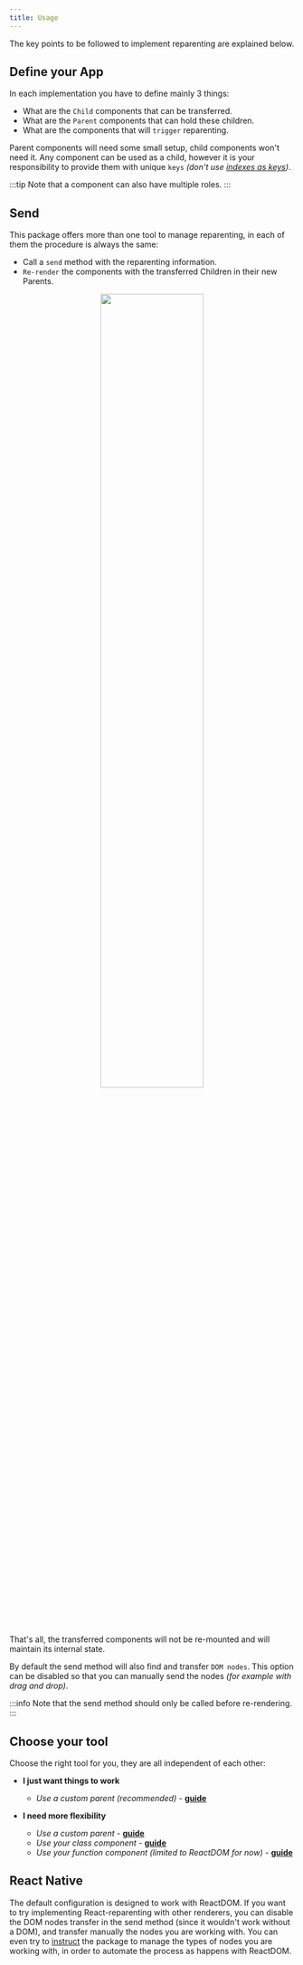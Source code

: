 ```yaml
---
title: Usage
---
```



The key points to be followed to implement reparenting are explained below.

## Define your App

In each implementation you have to define mainly 3 things:

- What are the `Child` components that can be transferred.
- What are the `Parent` components that can hold these children.
- What are the components that will `trigger` reparenting.

Parent components will need some small setup, child components won't need it. Any component can be used as a child, however it is your responsibility to provide them with unique `keys` _(don't use [indexes as keys](https://medium.com/@robinpokorny/index-as-a-key-is-an-anti-pattern-e0349aece318))_.

:::tip
Note that a component can also have multiple roles.
:::

## Send

This package offers more than one tool to manage reparenting, in each of them the procedure is always the same:

- Call a `send` method with the reparenting information.
- `Re-render` the components with the transferred Children in their new Parents.

<div align="center">
  <img src={useBaseUrl('images/code.png')} width="60%" />
</div>

<br />

That's all, the transferred components will not be re-mounted and will maintain its internal state.

By default the send method will also find and transfer `DOM nodes`. This option can be disabled so that you can manually send the nodes _(for example with drag and drop)_.

:::info
Note that the send method should only be called before re-rendering.
:::

## Choose your tool

Choose the right tool for you, they are all independent of each other:

- **I just want things to work**

  - _Use a custom parent (recommended)_ - [**guide**](./reparentable)

- **I need more flexibility**

  - _Use a custom parent_ - [**guide**](./parent)
  - _Use your class component_ - [**guide**](./createparent)
  - _Use your function component (limited to ReactDOM for now)_ - [**guide**](./useparent)

## React Native

The default configuration is designed to work with ReactDOM. If you want to try implementing React-reparenting with other renderers, you can disable the DOM nodes transfer in the send method (since it wouldn't work without a DOM), and transfer manually the nodes you are working with. You can even try to [instruct](./renderer) the package to manage the types of nodes you are working with, in order to automate the process as happens with ReactDOM.
